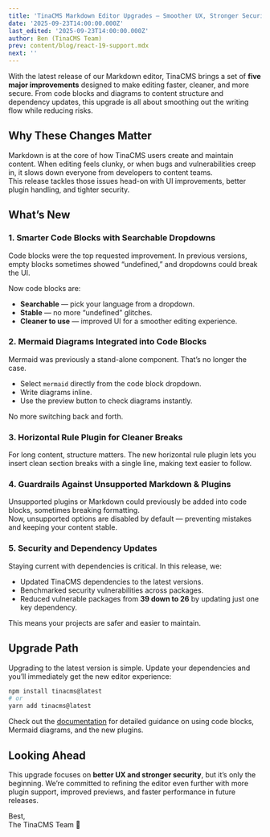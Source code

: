 ```yaml
---
title: 'TinaCMS Markdown Editor Upgrades — Smoother UX, Stronger Security'
date: '2025-09-23T14:00:00.000Z'
last_edited: '2025-09-23T14:00:00.000Z'
author: Ben (TinaCMS Team)
prev: content/blog/react-19-support.mdx
next: ''
---
```


<Youtube embedSrc="https://www.youtube.com/embed/cChyJFvVo4A?si=rRypXgkZkrj1EryL" caption="Top 5 TinaCMS Editor Upgrades You Need to Know | Ben Neoh" minutes="3" />

With the latest release of our Markdown editor, TinaCMS brings a set of **five major improvements** designed to make editing faster, cleaner, and more secure. From code blocks and diagrams to content structure and dependency updates, this upgrade is all about smoothing out the writing flow while reducing risks.

## Why These Changes Matter

Markdown is at the core of how TinaCMS users create and maintain content. When editing feels clunky, or when bugs and vulnerabilities creep in, it slows down everyone from developers to content teams.\
This release tackles those issues head-on with UI improvements, better plugin handling, and tighter security.

## What’s New

### 1. Smarter Code Blocks with Searchable Dropdowns

Code blocks were the top requested improvement. In previous versions, empty blocks sometimes showed “undefined,” and dropdowns could break the UI.

Now code blocks are:

* **Searchable** — pick your language from a dropdown.
* **Stable** — no more “undefined” glitches.
* **Cleaner to use** — improved UI for a smoother editing experience.

### 2. Mermaid Diagrams Integrated into Code Blocks

Mermaid was previously a stand-alone component. That’s no longer the case.

* Select `mermaid` directly from the code block dropdown.
* Write diagrams inline.
* Use the preview button to check diagrams instantly.

No more switching back and forth.

### 3. Horizontal Rule Plugin for Cleaner Breaks

For long content, structure matters. The new horizontal rule plugin lets you insert clean section breaks with a single line, making text easier to follow.

### 4. Guardrails Against Unsupported Markdown & Plugins

Unsupported plugins or Markdown could previously be added into code blocks, sometimes breaking formatting.\
Now, unsupported options are disabled by default — preventing mistakes and keeping your content stable.

### 5. Security and Dependency Updates

Staying current with dependencies is critical. In this release, we:

* Updated TinaCMS dependencies to the latest versions.
* Benchmarked security vulnerabilities across packages.
* Reduced vulnerable packages from **39 down to 26** by updating just one key dependency.

This means your projects are safer and easier to maintain.

## Upgrade Path

Upgrading to the latest version is simple. Update your dependencies and you’ll immediately get the new editor experience:

```bash
npm install tinacms@latest
# or
yarn add tinacms@latest
```

Check out the [documentation](https://tina.io/docs) for detailed guidance on using code blocks, Mermaid diagrams, and the new plugins.

## Looking Ahead

This upgrade focuses on **better UX and stronger security**, but it’s only the beginning. We’re committed to refining the editor even further with more plugin support, improved previews, and faster performance in future releases.

Best,\
The TinaCMS Team 🦙
